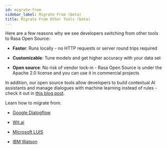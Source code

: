 ```yaml
---
id: migrate-from
sidebar_label: Migrate From (beta)
title: Migrate From Other Tools (beta)
---
```


Here are a few reasons why we see developers switching from other tools to Rasa Open Source:

* **Faster**: Runs locally - no HTTP requests or server round trips required

* **Customizable**: Tune models and get higher accuracy with your data set

* **Open source**: No risk of vendor lock-in - Rasa Open Source is under the Apache 2.0 license and you can
use it in commercial projects

In addition, our open source tools allow developers to build contextual AI assistants and manage dialogues 
with machine learning instead of rules - check it out in <a className="reference external" href="http://blog.rasa.com/a-new-approach-to-conversational-software/" target="_blank">this blog post</a>.

Learn how to migrate from:

* [Google Dialogflow](./migrate-from/google-dialogflow-to-rasa.mdx)

* [Wit.ai](./migrate-from/facebook-wit-ai-to-rasa.mdx)

* [Microsoft LUIS](./migrate-from/microsoft-luis-to-rasa.mdx)

* [IBM Watson](./migrate-from/ibm-watson-to-rasa.mdx)
